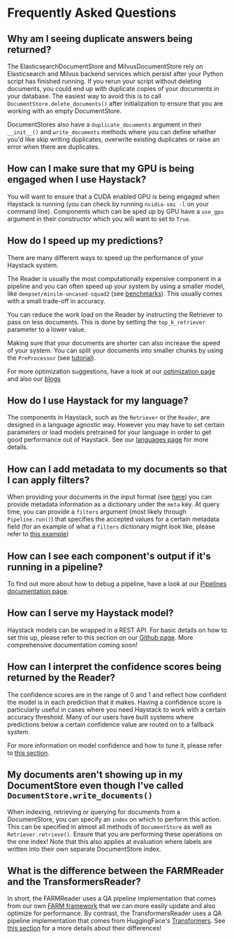 # Frequently Asked Questions

## Why am I seeing duplicate answers being returned? 

The ElasticsearchDocumentStore and MilvusDocumentStore rely on Elasticsearch and Milvus backend services which
persist after your Python script has finished running.
If you rerun your script without deleting documents, you could end up with duplicate
copies of your documents in your database.
The easiest way to avoid this is to call `DocumentStore.delete_documents()` after initialization
to ensure that you are working with an empty DocumentStore.

DocumentStores also have a `duplicate_documents` argument in their `__init__()` and `write_documents` methods
where you can define whether you'd like skip writing duplicates, overwrite existing duplicates or raise an error when there are duplicates.

<div style={{ marginBottom: "3rem" }} />

## How can I make sure that my GPU is being engaged when I use Haystack?

You will want to ensure that a CUDA enabled GPU is being engaged when Haystack is running (you can check by running `nvidia-smi -l` on your command line).
Components which can be sped up by GPU have a `use_gpu` argument in their constructor which you will want to set to `True`.

<div style={{ marginBottom: "3rem" }} />

## How do I speed up my predictions?

There are many different ways to speed up the performance of your Haystack system.

The Reader is usually the most computationally expensive component in a pipeline
and you can often speed up your system by using a smaller model, like `deepset/minilm-uncased-squad2` (see [benchmarks](https://huggingface.co/deepset/minilm-uncased-squad2)). This usually comes with a small trade-off in accuracy.

You can reduce the work load on the Reader by instructing the Retriever to pass on less documents.
This is done by setting the `top_k_retriever` parameter to a lower value.

Making sure that your documents are shorter can also increase the speed of your system. You can split
your documents into smaller chunks by using the `PreProcessor` (see [tutorial](/tutorials/v1.4.0/pipelines)).

For more optimization suggestions, have a look at our [optimization page](/guides/v1.4.0/optimization)
and also our [blogs](https://medium.com/deepset-ai)

<div style={{ marginBottom: "3rem" }} />

## How do I use Haystack for my language?

The components in Haystack, such as the `Retriever` or the `Reader`, are designed in a language agnostic way. However you may
have to set certain parameters or load models pretrained for your language in order to get good performance out of Haystack.
See our [languages page](/guides/v1.4.0/languages) for more details.

<div style={{ marginBottom: "3rem" }} />

## How can I add metadata to my documents so that I can apply filters?

When providing your documents in the input format (see [here](/usage/v1.4.0/document-store#input-format))
you can provide metadata information as a dictionary under the `meta` key. At query time, you can provide a `filters` argument
(most likely through `Pipeline.run()`) that specifies the accepted values for a certain metadata field
(for an example of what a `filters` dictionary might look like, please refer to [this example](/reference/v1.4.0/retriever#__init__))

<div style={{ marginBottom: "3rem" }} />

## How can I see each component's output if it's running in a pipeline?

To find out more about how to debug a pipeline, have a look at our [Pipelines documentation page](/components/v1.4.0/pipelines#returning-debugging-information).

<div style={{ marginBottom: "3rem" }} />

## How can I serve my Haystack model?

Haystack models can be wrapped in a REST API. For basic details on how to set this up, please refer to this section
on our [Github page](https://github.com/deepset-ai/haystack/blob/master/README.md#7-rest-api).
More comprehensive documentation coming soon!

<div style={{ marginBottom: "3rem" }} />

## How can I interpret the confidence scores being returned by the Reader?

The confidence scores are in the range of 0 and 1 and reflect how confident the model is in each prediction that it makes.
Having a confidence score is particularly useful in cases where you need Haystack to work with a certain accuracy threshold.
Many of our users have built systems where predictions below a certain confidence value are routed on to a fallback system.

For more information on model confidence and how to tune it, please refer to [this section](/pipeline_nodes/v1.4.0/reader#confidence-scores).

<div style={{ marginBottom: "3rem" }} />

## My documents aren't showing up in my DocumentStore even though I've called `DocumentStore.write_documents()`

When indexing, retrieving or querying for documents from a DocumentStore, you can specify an `index` on which to perform this action.
This can be specified in almost all methods of `DocumentStore` as well as `Retriever.retrieve()`.
Ensure that you are performing these operations on the one index!
Note that this also applies at evaluation where labels are written into their own separate DocumentStore index.

<div style={{ marginBottom: "3rem" }} />

## What is the difference between the FARMReader and the TransformersReader?

In short, the FARMReader uses a QA pipeline implementation that comes from our own
[FARM framework](https://github.com/deepset-ai/FARM) that we can more easily update and also optimize for performance.
By contrast, the TransformersReader uses a QA pipeline implementation that comes from HuggingFace's [Transformers](https://github.com/huggingface/transformers).
See [this section](pipeline_nodes/v1.4.0/reader#deeper-dive-farm-vs-transformers)
for a more details about their differences!
